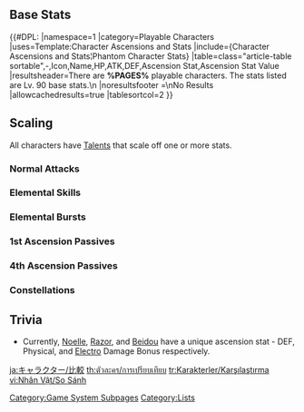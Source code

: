 {{DISPLAYTITLE:Character Comparison}}
{{CustomTabs
|tab1 = Overview
|tab2 = List
|tab3 = Comparison
|tab4 = Menu
|tab5 = Gallery
}}
==Base Stats==
{{#DPL:
|namespace=1
|category=Playable Characters
|uses=Template:Character Ascensions and Stats
|include={Character Ascensions and Stats¦Phantom Character Stats}
|table=class="article-table sortable",-,Icon,Name,HP,ATK,DEF,Ascension Stat,Ascension Stat Value
|resultsheader=There are '''%PAGES%''' playable characters. The stats listed are Lv. 90 base stats.\n
|noresultsfooter =\nNo Results
|allowcachedresults=true
|tablesortcol=2
}}

==Scaling==
All characters have [[Talents]] that scale off one or more stats.

===Normal Attacks=== 
{{Talents Scale by Category Table|Normal Attacks|collapsible=1}}

===Elemental Skills===
{{Talents Scale by Category Table|Elemental Skills|collapsible=1}}

===Elemental Bursts===
{{Talents Scale by Category Table|Elemental Bursts|collapsible=1}}

===1st Ascension Passives=== 
{{Talents Scale by Category Table|1st Ascension Passives|collapsible=1}}

===4th Ascension Passives=== 
{{Talents Scale by Category Table|4th Ascension Passives|collapsible=1}}

===Constellations===
{{Constellations Scale by Category Table|collapsible=1}}

==Trivia==
*Currently, [[Noelle]], [[Razor]], and [[Beidou]] have a unique ascension stat - DEF, Physical, and [[Electro]] Damage Bonus respectively.

[[Category:Game System Subpages]]
[[Category:Lists]]

[[ja:キャラクター/比較]]
[[th:ตัวละคร/การเปรียบเทียบ]]
[[tr:Karakterler/Karşılaştırma]]
[[vi:Nhân Vật/So Sánh]]